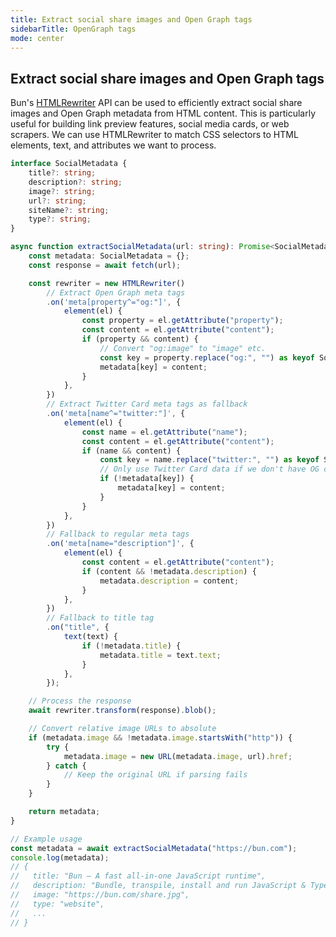 ```yaml
---
title: Extract social share images and Open Graph tags
sidebarTitle: OpenGraph tags
mode: center
---
```


## Extract social share images and Open Graph tags

Bun's [HTMLRewriter](https://bun.com/docs/api/html-rewriter) API can be used to efficiently extract social share images and Open Graph metadata from HTML content. This is particularly useful for building link preview features, social media cards, or web scrapers. We can use HTMLRewriter to match CSS selectors to HTML elements, text, and attributes we want to process.

```ts extract-social-meta.ts icon="/icons/typescript.svg"
interface SocialMetadata {
	title?: string;
	description?: string;
	image?: string;
	url?: string;
	siteName?: string;
	type?: string;
}

async function extractSocialMetadata(url: string): Promise<SocialMetadata> {
	const metadata: SocialMetadata = {};
	const response = await fetch(url);

	const rewriter = new HTMLRewriter()
		// Extract Open Graph meta tags
		.on('meta[property^="og:"]', {
			element(el) {
				const property = el.getAttribute("property");
				const content = el.getAttribute("content");
				if (property && content) {
					// Convert "og:image" to "image" etc.
					const key = property.replace("og:", "") as keyof SocialMetadata;
					metadata[key] = content;
				}
			},
		})
		// Extract Twitter Card meta tags as fallback
		.on('meta[name^="twitter:"]', {
			element(el) {
				const name = el.getAttribute("name");
				const content = el.getAttribute("content");
				if (name && content) {
					const key = name.replace("twitter:", "") as keyof SocialMetadata;
					// Only use Twitter Card data if we don't have OG data
					if (!metadata[key]) {
						metadata[key] = content;
					}
				}
			},
		})
		// Fallback to regular meta tags
		.on('meta[name="description"]', {
			element(el) {
				const content = el.getAttribute("content");
				if (content && !metadata.description) {
					metadata.description = content;
				}
			},
		})
		// Fallback to title tag
		.on("title", {
			text(text) {
				if (!metadata.title) {
					metadata.title = text.text;
				}
			},
		});

	// Process the response
	await rewriter.transform(response).blob();

	// Convert relative image URLs to absolute
	if (metadata.image && !metadata.image.startsWith("http")) {
		try {
			metadata.image = new URL(metadata.image, url).href;
		} catch {
			// Keep the original URL if parsing fails
		}
	}

	return metadata;
}
```

```ts Example Usage icon="/icons/typescript.svg"
// Example usage
const metadata = await extractSocialMetadata("https://bun.com");
console.log(metadata);
// {
//   title: "Bun — A fast all-in-one JavaScript runtime",
//   description: "Bundle, transpile, install and run JavaScript & TypeScript projects — all in Bun. Bun is a fast all-in-one JavaScript runtime & toolkit designed for speed, complete with a bundler, test runner, and Node.js-compatible package manager.",
//   image: "https://bun.com/share.jpg",
//   type: "website",
//   ...
// }
```
